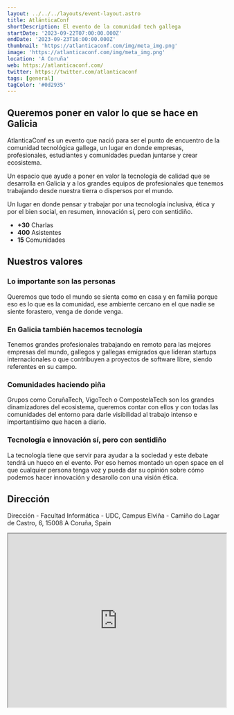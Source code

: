 ```yaml
---
layout: ../../../layouts/event-layout.astro
title: AtlánticaConf
shortDescription: El evento de la comunidad tech gallega
startDate: '2023-09-22T07:00:00.000Z'
endDate: '2023-09-23T16:00:00.000Z'
thumbnail: 'https://atlanticaconf.com/img/meta_img.png'
image: 'https://atlanticaconf.com/img/meta_img.png'
location: 'A Coruña'
web: https://atlanticaconf.com/
twitter: https://twitter.com/atlanticaconf
tags: [general]
tagColor: '#0d2935'
---
```


## Queremos poner en valor lo que se hace en Galicia

AtlanticaConf es un evento que nació para ser el punto de encuentro de la comunidad tecnológica gallega, un lugar en donde empresas, profesionales, estudiantes y comunidades puedan juntarse y crear ecosistema.

Un espacio que ayude a poner en valor la tecnología de calidad que se desarrolla en Galicia y a los grandes equipos de profesionales que tenemos trabajando desde nuestra tierra o dispersos por el mundo.

Un lugar en donde pensar y trabajar por una tecnología inclusiva, ética y por el bien social, en resumen, innovación sí, pero con sentidiño.

- **+30** Charlas
- **400** Asistentes
- **15** Comunidades

## Nuestros valores

### Lo importante son las personas

Queremos que todo el mundo se sienta como en casa y en familia porque eso es lo que es la comunidad, ese ambiente cercano en el que nadie se siente forastero, venga de donde venga.

### En Galicia también hacemos tecnología

Tenemos grandes profesionales trabajando en remoto para las mejores empresas del mundo, gallegos y gallegas emigrados que lideran startups internacionales o que contribuyen a proyectos de software libre, siendo referentes en su campo.

### Comunidades haciendo piña

Grupos como CoruñaTech, VigoTech o CompostelaTech son los grandes dinamizadores del ecosistema, queremos contar con ellos y con todas las comunidades del entorno para darle visibilidad al trabajo intenso e importantísimo que hacen a diario.

### Tecnología e innovación sí, pero con sentidiño

La tecnología tiene que servir para ayudar a la sociedad y este debate tendrá un hueco en el evento. Por eso hemos montado un open space en el que cualquier persona tenga voz y pueda dar su opinión sobre cómo podemos hacer innovación y desarollo con una visión ética.

## Dirección

Dirección - Facultad Informática - UDC, Campus Elviña - Camiño do Lagar de Castro, 6, 15008 A Coruña, Spain

<iframe
  style="width: 100%; height: 400px;"
  height="400"
  allowfullscreen=""
  loading="lazy"
  referrerpolicy="no-referrer-when-downgrade"
  src="https://www.google.com/maps/embed?pb=!1m14!1m8!1m3!1d5804.220210379612!2d-8.410934!3d43.332885!3m2!1i1024!2i768!4f13.1!3m3!1m2!1s0xd2e7cb3d82865e7%3A0x426ea83b7a5a451f!2sFacultad%20de%20Inform%C3%A1tica%20-%20UDC!5e0!3m2!1sen!2sbg!4v1683709446372!5m2!1sen!2sbg"
  aria-label="Camiño do Lagar de Castro, 6, 15008 A Coruña, Spain"
></iframe>
